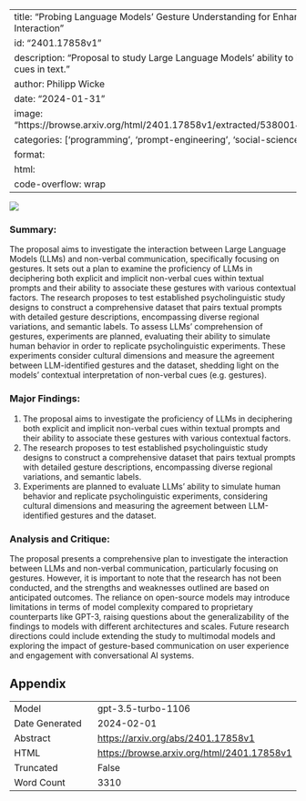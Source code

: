 
---
title: "Probing Language Models' Gesture Understanding for Enhanced Human-AI Interaction"
id: "2401.17858v1"
description: "Proposal to study Large Language Models' ability to interpret non-verbal cues in text."
author: Philipp Wicke
date: "2024-01-31"
image: "https://browse.arxiv.org/html/2401.17858v1/extracted/5380014/images/page01.png"
categories: ['programming', 'prompt-engineering', 'social-sciences', 'hci']
format:
  html:
    code-overflow: wrap
---

![](https://browse.arxiv.org/html/2401.17858v1/extracted/5380014/images/page01.png)

### **Summary:**
The proposal aims to investigate the interaction between Large Language Models (LLMs) and non-verbal communication, specifically focusing on gestures. It sets out a plan to examine the proficiency of LLMs in deciphering both explicit and implicit non-verbal cues within textual prompts and their ability to associate these gestures with various contextual factors. The research proposes to test established psycholinguistic study designs to construct a comprehensive dataset that pairs textual prompts with detailed gesture descriptions, encompassing diverse regional variations, and semantic labels. To assess LLMs’ comprehension of gestures, experiments are planned, evaluating their ability to simulate human behavior in order to replicate psycholinguistic experiments. These experiments consider cultural dimensions and measure the agreement between LLM-identified gestures and the dataset, shedding light on the models’ contextual interpretation of non-verbal cues (e.g. gestures).

### Major Findings:
1. The proposal aims to investigate the proficiency of LLMs in deciphering both explicit and implicit non-verbal cues within textual prompts and their ability to associate these gestures with various contextual factors.
2. The research proposes to test established psycholinguistic study designs to construct a comprehensive dataset that pairs textual prompts with detailed gesture descriptions, encompassing diverse regional variations, and semantic labels.
3. Experiments are planned to evaluate LLMs' ability to simulate human behavior and replicate psycholinguistic experiments, considering cultural dimensions and measuring the agreement between LLM-identified gestures and the dataset.

### Analysis and Critique:
The proposal presents a comprehensive plan to investigate the interaction between LLMs and non-verbal communication, particularly focusing on gestures. However, it is important to note that the research has not been conducted, and the strengths and weaknesses outlined are based on anticipated outcomes. The reliance on open-source models may introduce limitations in terms of model complexity compared to proprietary counterparts like GPT-3, raising questions about the generalizability of the findings to models with different architectures and scales. Future research directions could include extending the study to multimodal models and exploring the impact of gesture-based communication on user experience and engagement with conversational AI systems.

## Appendix

|          |          |
|----------|----------|
| Model     | gpt-3.5-turbo-1106       |
| Date Generated     | 2024-02-01       |
| Abstract | [https://arxiv.org/abs/2401.17858v1](https://arxiv.org/abs/2401.17858v1)        |
| HTML     | [https://browse.arxiv.org/html/2401.17858v1](https://browse.arxiv.org/html/2401.17858v1)       |
| Truncated       | False       |
| Word Count       | 3310       |
